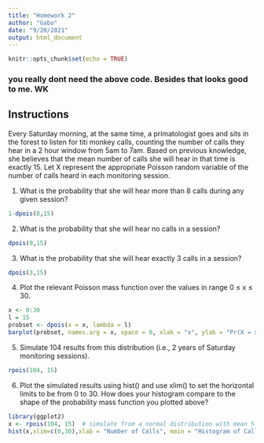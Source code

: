 ```yaml
---
title: "Homework 2"
author: "Gabo"
date: "9/20/2021"
output: html_document
---
```


```r
knitr::opts_chunk$set(echo = TRUE)

```

### you really dont need the above code. Besides that looks good to me. WK

## Instructions


Every Saturday morning, at the same time, a primatologist goes and sits in the forest to listen for titi monkey calls, counting the number of calls they hear in a 2 hour window from 5am to 7am. Based on previous knowledge, she believes that the mean number of calls she will hear in that time is exactly 15. Let X represent the appropriate Poisson random variable of the number of calls heard in each monitoring session.


1) What is the probability that she will hear more than 8 calls during any given session?

```r
1-dpois(8,15)
```


2) What is the probability that she will hear no calls in a session?

```r
dpois(0,15)
```


3) What is the probability that she will hear exactly 3 calls in a session?

```r
dpois(3,15)
```


4) Plot the relevant Poisson mass function over the values in range 0 ≤ x ≤ 30.

```r
x <- 0:30
l = 15
probset <- dpois(x = x, lambda = l)
barplot(probset, names.arg = x, space = 0, xlab = "x", ylab = "Pr(X = x)", main = "Probability Mass Function")
```



5) Simulate 104 results from this distribution (i.e., 2 years of Saturday monitoring sessions).

```r
rpois(104, 15)
```


6) Plot the simulated results using hist() and use xlim() to set the horizontal limits to be from 0 to 30. How does your histogram compare to the shape of the probability mass function you plotted above?

```r
library(ggplot2)
x <- rpois(104, 15)  # simulate from a normal distribution with mean 5 and SD 8
hist(x,xlim=c(0,30),xlab = "Number of Calls", main = "Histogram of Calls")
```